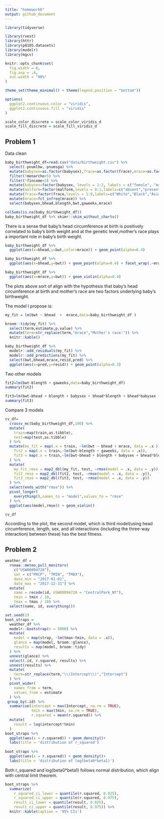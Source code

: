 ```yaml
---
title: "homework6"
output: github_document
---
```


```r
library(tidyverse)

library(rvest)
library(httr)
library(p8105.datasets)
library(modelr)
library(mgcv)

knitr::opts_chunk$set(
  fig.width = 6,
  fig.asp = .6,
  out.width = "90%"
)

theme_set(theme_minimal() + theme(legend.position = "bottom"))

options(
  ggplot2.continuous.color = "viridis",
  ggplot2.continuous.fill = "viridis"
)

scale_color_discrete = scale_color_viridis_d
scale_fill_discrete = scale_fill_viridis_d
```


## Problem 1

Data clean
```r
baby_birthweight_df=read.csv("data/birthweight.csv") %>% 
  select(-pnumlbw,-pnumsga) %>%
  mutate(babysex=as.factor(babysex),frace=as.factor(frace),mrace=as.factor(mrace),malform=as.factor(malform)) %>% 
  filter(!menarche<5) %>% 
  filter(!fincome<5) %>% 
  mutate(babysex=factor(babysex, levels = 1:2, labels = c("female", "male"))) %>%     mutate(mrace=factor(mrace,levels=1:5,labels=c("White","Black","Asian","Puerto Rican","Other"))) %>% 
  mutate(malform=factor(malform,levels = 0:1,labels=c("absent","present"))) %>% 
  mutate(frace=factor(frace,levels = 1:9,labels=c("White","Black","Asian","Puerto Rican","Other","","","Other","Unkown"))) %>% 
  mutate(mrace=fct_infreq(mrace)) %>% 
  select(babysex,bhead,blength,bwt,gaweeks,mrace)

colSums(is.na(baby_birthweight_df))
baby_birthweight_df %>% skimr::skim_without_charts()
```

There is a sense that baby's head circumference at birth is positively correlated to baby's birth weight and at the genetic level,mother's race plays a important role in baby's birth weight.

```r
baby_birthweight_df %>% 
  ggplot(aes(x=bhead,y=bwt,color=mrace)) + geom_point(alpha=0.4) 

baby_birthweight_df %>% 
  ggplot(aes(x=bhead,y=bwt)) + geom_point(alpha=0.4) + facet_wrap(.~mrace)

baby_birthweight_df %>% 
  ggplot(aes(x=mrace,y=bwt)) + geom_violin(alpha=0.4)
```

The plots above sort of align with the hypothesis that baby's head circumference at birth and mother's race are two factors underlying baby's birthweight.


The model I propose is:
```r
my_fit = lm(bwt ~ bhead  +  mrace,data=baby_birthweight_df )

broom::tidy(my_fit) %>% 
  select(term,estimate,p.value) %>% 
  mutate(term=str_replace(term,"mrace","Mother's race:")) %>% 
  knitr::kable()

```

```r
baby_birthweight_df %>% 
  modelr::add_residuals(my_fit) %>% 
  modelr::add_predictions(my_fit) %>% 
  select(bwt,bhead,mrace,resid,pred) %>% 
  ggplot(aes(x=pred,y=resid)) + geom_point(alpha=0.3) 
```

Two other models 

```r
fit2=lm(bwt~blength + gaweeks,data=baby_birthweight_df)
summary(fit2)

fit3=lm(bwt~bhead + blength + babysex + bhead*blength + bhead*babysex + blength*babysex + bhead*blength*babysex,data=baby_birthweight_df)
summary(fit3)

```

Compare 3 models

```r
cv_df=
  crossv_mc(baby_birthweight_df,100) %>% 
  mutate(
    train=map(train,as.tibble),
    test=map(test,as.tibble)
  ) %>% 
  mutate(my_fit = map(.x = train, ~lm(bwt ~ bhead + mrace, data = .x )),
    fit2 = map(.x = train,~lm(bwt~blength + gaweeks, data = .x)),
    fit3 = map(.x = train,~lm(bwt~bhead + blength + babysex + bhead*blength + bhead*babysex + blength*babysex + bhead*blength*babysex, data = .x))
  ) %>% 
  mutate(
    my_fit_rmse = map2_dbl(my_fit, test, ~rmse(model = .x, data = .y)),
    fit2_rmse = map2_dbl(fit2, test, ~rmse(model = .x, data = .y)),
    fit3_rmse = map2_dbl(fit3, test, ~rmse(model = .x, data = .y))
  ) %>%
  select(ends_with("rmse")) %>% 
  pivot_longer(
    everything(),names_to = "model",values_to = "rmse"
  ) %>% 
  ggplot(aes(model,rmse)) + geom_violin()

cv_df
```

According to the plot, the second model, which is third model(using head circumference, length, sex, and all interactions (including the three-way interaction) between these) has the best fitness.


## Problem 2

```r
weather_df = 
  rnoaa::meteo_pull_monitors(
    c("USW00094728"),
    var = c("PRCP", "TMIN", "TMAX"), 
    date_min = "2017-01-01",
    date_max = "2017-12-31") %>%
  mutate(
    name = recode(id, USW00094728 = "CentralPark_NY"),
    tmin = tmin / 10,
    tmax = tmax / 10) %>%
  select(name, id, everything())
```


```r
set.seed(1)
boot_straps = 
  weather_df %>% 
  modelr::bootstrap(n = 5000) %>% 
  mutate(
    model = map(strap, ~lm(tmax~tmin, data = .x)),
    glance = map(model, broom::glance),
    results = map(model, broom::tidy)
  ) %>% 
  unnest(glance) %>% 
  select(.id, r.squared, results) %>% 
  unnest(results) %>%
  mutate(
    term=str_replace(term,"\\(Intercept\\)","Intercept")
  ) %>% 
  pivot_wider(
    names_from = term,
    values_from = estimate
  ) %>% 
 group_by(.id) %>% 
  summarise(intercept = max(Intercept, na.rm = TRUE),
            tmin = max(tmin, na.rm = TRUE),
            r.squared = mean(r.squared)) %>% 
  mutate(
    result = log(intercept*tmin)
  )
boot_straps %>% 
  ggplot(aes(x = r.squared)) + geom_density()+
  labs(title = 'distribution of r_squared')
  
boot_straps %>% 
  ggplot(aes(x = r.squared)) + geom_density()+
  labs(title = 'distribution of log(beta0*beta1)')
```

Both r_squared and log(beta0*beta1) follows normal distribution, which align with central limit theorem.


```r
boot_straps %>% 
  summarize(
    r_squared_ci_lower = quantile(r.squared, 0.025), 
    r_squared_ci_upper = quantile(r.squared, 0.975),
    result_ci_lower = quantile(result, 0.025), 
    result_ci_upper = quantile(result, 0.975)) %>% 
  knitr::kable(caption = '95% CIs')
```











